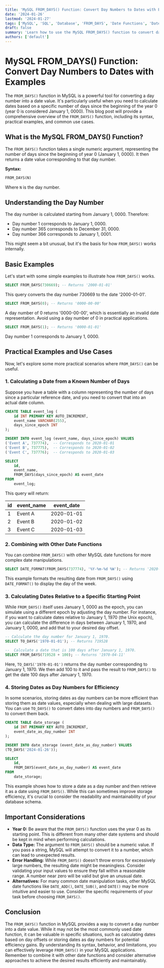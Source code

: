 ```yaml
---
title: 'MySQL FROM_DAYS() Function: Convert Day Numbers to Dates with Examples'
date: '2024-01-26'
lastmod: '2024-01-27'
tags: ['MySQL', 'SQL', 'Database', 'FROM_DAYS', 'Date Functions', 'Date Conversion', 'Day Number', 'Date Calculation']
draft: false
summary: 'Learn how to use the MySQL FROM_DAYS() function to convert day numbers into date values. This comprehensive guide provides detailed explanations, practical examples, and common use cases to help you master date conversions in MySQL.'
authors: ['default']
---
```


# MySQL FROM_DAYS() Function: Convert Day Numbers to Dates with Examples

The `FROM_DAYS()` function in MySQL is a powerful tool for converting a day number into a date value. It's particularly useful when you need to calculate dates based on a specific number of days since the beginning of the year 0 (year 0 is considered January 1, 0000). This blog post will provide a comprehensive overview of the `FROM_DAYS()` function, including its syntax, practical examples, and common use cases.

## What is the MySQL FROM_DAYS() Function?

The `FROM_DAYS()` function takes a single numeric argument, representing the number of days since the beginning of year 0 (January 1, 0000). It then returns a date value corresponding to that day number.

**Syntax:**

```sql
FROM_DAYS(N)
```

Where `N` is the day number.

## Understanding the Day Number

The day number is calculated starting from January 1, 0000.  Therefore:

*   Day number 1 corresponds to January 1, 0000.
*   Day number 365 corresponds to December 31, 0000.
*   Day number 366 corresponds to January 1, 0001.

This might seem a bit unusual, but it's the basis for how `FROM_DAYS()` works internally.

## Basic Examples

Let's start with some simple examples to illustrate how `FROM_DAYS()` works.

```sql
SELECT FROM_DAYS(730669); -- Returns '2000-01-01'
```

This query converts the day number 730669 to the date '2000-01-01'.

```sql
SELECT FROM_DAYS(0); -- Returns '0000-00-00'
```

A day number of 0 returns '0000-00-00', which is essentially an invalid date representation. Avoid using a day number of 0 in practical applications.

```sql
SELECT FROM_DAYS(1); -- Returns '0000-01-01'
```

Day number 1 corresponds to January 1, 0000.

## Practical Examples and Use Cases

Now, let's explore some more practical scenarios where `FROM_DAYS()` can be useful.

### 1. Calculating a Date from a Known Number of Days

Suppose you have a table with a column representing the number of days since a particular reference date, and you need to convert that into an actual date column.

```sql
CREATE TABLE event_log (
    id INT PRIMARY KEY AUTO_INCREMENT,
    event_name VARCHAR(255),
    days_since_epoch INT
);

INSERT INTO event_log (event_name, days_since_epoch) VALUES
('Event A', 737774),  -- Corresponds to 2020-01-01
('Event B', 737775),  -- Corresponds to 2020-01-02
('Event C', 737776);  -- Corresponds to 2020-01-03

SELECT
    id,
    event_name,
    FROM_DAYS(days_since_epoch) AS event_date
FROM
    event_log;
```

This query will return:

| id | event_name | event_date |
|---|---|---|
| 1 | Event A | 2020-01-01 |
| 2 | Event B | 2020-01-02 |
| 3 | Event C | 2020-01-03 |

### 2. Combining with Other Date Functions

You can combine `FROM_DAYS()` with other MySQL date functions for more complex date manipulations.

```sql
SELECT DATE_FORMAT(FROM_DAYS(737774), '%Y-%m-%d %W'); -- Returns '2020-01-01 Wednesday'
```

This example formats the resulting date from `FROM_DAYS()` using `DATE_FORMAT()` to display the day of the week.

### 3. Calculating Dates Relative to a Specific Starting Point

While `FROM_DAYS()` itself uses January 1, 0000 as the epoch, you can simulate using a different epoch by adjusting the day number.  For instance, if you want to calculate dates relative to January 1, 1970 (the Unix epoch), you can calculate the difference in days between January 1, 1970, and January 1, 0000, and add that to your desired day offset.

```sql
-- Calculate the day number for January 1, 1970.
SELECT TO_DAYS('1970-01-01'); -- Returns 719528

--  Calculate a date that is 100 days after January 1, 1970.
SELECT FROM_DAYS(719528 + 100); -- Returns '1970-04-11'
```

Here, `TO_DAYS('1970-01-01')` returns the day number corresponding to January 1, 1970. We then add 100 to it and pass the result to `FROM_DAYS()` to get the date 100 days after January 1, 1970.

### 4. Storing Dates as Day Numbers for Efficiency

In some scenarios, storing dates as day numbers can be more efficient than storing them as date values, especially when dealing with large datasets. You can use `TO_DAYS()` to convert dates into day numbers and `FROM_DAYS()` to convert them back.

```sql
CREATE TABLE date_storage (
    id INT PRIMARY KEY AUTO_INCREMENT,
    event_date_as_day_number INT
);

INSERT INTO date_storage (event_date_as_day_number) VALUES
(TO_DAYS('2024-01-26'));

SELECT
    id,
    FROM_DAYS(event_date_as_day_number) AS event_date
FROM
    date_storage;
```

This example shows how to store a date as a day number and then retrieve it as a date using `FROM_DAYS()`.  While this can sometimes improve storage efficiency, it's crucial to consider the readability and maintainability of your database schema.

## Important Considerations

*   **Year 0:**  Be aware that the `FROM_DAYS()` function uses the year 0 as its starting point.  This is different from many other date systems and should be kept in mind when performing calculations.
*   **Data Type:**  The argument to `FROM_DAYS()` should be a numeric value.  If you pass a string, MySQL will attempt to convert it to a number, which can lead to unexpected results.
*   **Error Handling:**  While `FROM_DAYS()` doesn't throw errors for excessively large numbers, the resulting date might be meaningless. Consider validating your input values to ensure they fall within a reasonable range. A number near zero will be valid but give an unusual date.
*   **Alternatives:**  For many common date manipulation tasks, other MySQL date functions like `DATE_ADD()`, `DATE_SUB()`, and `DATE()` may be more intuitive and easier to use.  Consider the specific requirements of your task before choosing `FROM_DAYS()`.

## Conclusion

The `FROM_DAYS()` function in MySQL provides a way to convert a day number into a date value. While it may not be the most commonly used date function, it can be valuable in specific situations, such as calculating dates based on day offsets or storing dates as day numbers for potential efficiency gains. By understanding its syntax, behavior, and limitations, you can effectively leverage `FROM_DAYS()` in your MySQL applications. Remember to combine it with other date functions and consider alternative approaches to achieve the desired results efficiently and maintainably.